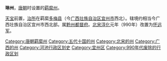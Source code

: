 '''琳州'''，[[唐朝|唐朝]]时设置的[[羁縻州|羁縻州]]。

[[天宝_(唐朝)|天宝]]前置，[[治所|治所]]在羁縻[[多梅县|多梅县]]（今[[广西壮族自治区|广西壮族自治区]][[宜州市|宜州市]]西北）。辖境约相当今广西壮族自治区宜州市西北部。属[[黔州都督府|黔州都督府]]。[[北宋|北宋]][[淳化_(年号)|淳化]]元年（990年）改置为[[怀远军_(北宋)|怀远军]]。

{{广西行政区划小作品}}
{{DEFAULTSORT:L}}
[[Category:唐朝羁縻州|Category:唐朝羁縻州]] 
[[Category:五代十国的州|Category:五代十国的州]] 
[[Category:北宋的州|Category:北宋的州]]
[[Category:广西的州|Category:广西的州]]
[[Category:河池行政区划史|Category:河池行政区划史]]
[[Category:宜州区|Category:宜州区]]
[[Category:990年代废除的行政区划|Category:990年代废除的行政区划]]